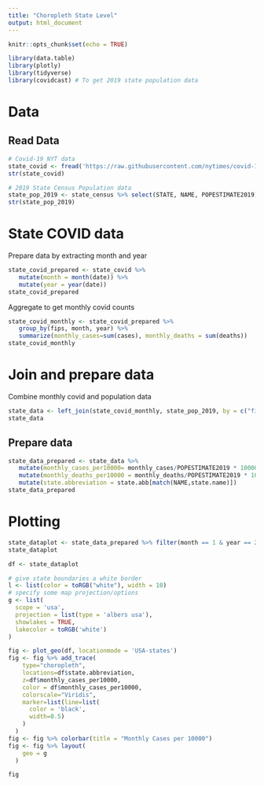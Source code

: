 ```yaml
---
title: "Choropleth State Level"
output: html_document
---
```


```r
knitr::opts_chunk$set(echo = TRUE)
```

```r
library(data.table)
library(plotly)
library(tidyverse)
library(covidcast) # To get 2019 state population data
```

# Data

## Read Data
```r
# Covid-19 NYT data
state_covid <- fread('https://raw.githubusercontent.com/nytimes/covid-19-data/master/us-states.csv')
str(state_covid)

# 2019 State Census Population data
state_pop_2019 <- state_census %>% select(STATE, NAME, POPESTIMATE2019)
str(state_pop_2019)
```
# State COVID data

Prepare data by extracting month and year
```r
state_covid_prepared <- state_covid %>%
   mutate(month = month(date)) %>%
   mutate(year = year(date))
state_covid_prepared
```
Aggregate to get monthly covid counts
```r
state_covid_monthly <- state_covid_prepared %>%
   group_by(fips, month, year) %>% 
   summarize(monthly_cases=sum(cases), monthly_deaths = sum(deaths))
state_covid_monthly
```


# Join and prepare data
Combine monthly covid and population data
```r
state_data <- left_join(state_covid_monthly, state_pop_2019, by = c("fips"="STATE"), keep = FALSE)
state_data
```
## Prepare data
```r
state_data_prepared <- state_data %>%
   mutate(monthly_cases_per10000= monthly_cases/POPESTIMATE2019 * 10000) %>%
   mutate(monthly_deaths_per10000 = monthly_deaths/POPESTIMATE2019 * 10000) %>%
   mutate(state.abbreviation = state.abb[match(NAME,state.name)])
state_data_prepared
```
# Plotting

```r
state_dataplot <- state_data_prepared %>% filter(month == 1 & year == 2021)
state_dataplot
```

```r
df <- state_dataplot

# give state boundaries a white border
l <- list(color = toRGB("white"), width = 10)
# specify some map projection/options
g <- list(
  scope = 'usa',
  projection = list(type = 'albers usa'),
  showlakes = TRUE,
  lakecolor = toRGB('white')
)

fig <- plot_geo(df, locationmode = 'USA-states')
fig <- fig %>% add_trace(
    type="choropleth",
    locations=df$state.abbreviation,
    z=df$monthly_cases_per10000,
    color = df$monthly_cases_per10000,
    colorscale="Viridis",
    marker=list(line=list(
      color = 'black',
      width=0.5)
    )
  )
fig <- fig %>% colorbar(title = "Monthly Cases per 10000")
fig <- fig %>% layout(
    geo = g
  )

fig
```


